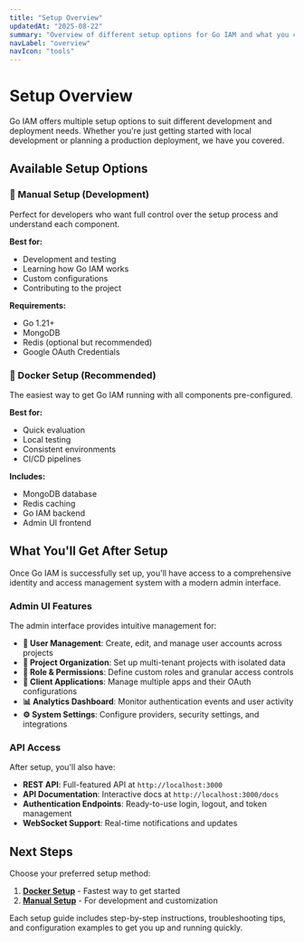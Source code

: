 ```yaml
---
title: "Setup Overview"
updatedAt: "2025-08-22"
summary: "Overview of different setup options for Go IAM and what you can expect after setup."
navLabel: "overview"
navIcon: "tools"
---
```


# Setup Overview

Go IAM offers multiple setup options to suit different development and deployment needs. Whether you're just getting started with local development or planning a production deployment, we have you covered.

## Available Setup Options

### 🔧 Manual Setup (Development)

Perfect for developers who want full control over the setup process and understand each component.

**Best for:**

- Development and testing
- Learning how Go IAM works
- Custom configurations
- Contributing to the project

**Requirements:**

- Go 1.21+
- MongoDB
- Redis (optional but recommended)
- Google OAuth Credentials

### 🐳 Docker Setup (Recommended)

The easiest way to get Go IAM running with all components pre-configured.

**Best for:**

- Quick evaluation
- Local testing
- Consistent environments
- CI/CD pipelines

**Includes:**

- MongoDB database
- Redis caching
- Go IAM backend
- Admin UI frontend

## What You'll Get After Setup

Once Go IAM is successfully set up, you'll have access to a comprehensive identity and access management system with a modern admin interface.

<Media
  src="/images/screenshots/users.png"
  alt="Go IAM Admin UI - Users Management"
  radius="1"
/>

### Admin UI Features

The admin interface provides intuitive management for:

- **👥 User Management**: Create, edit, and manage user accounts across projects
- **🏢 Project Organization**: Set up multi-tenant projects with isolated data
- **🔑 Role & Permissions**: Define custom roles and granular access controls
- **📱 Client Applications**: Manage multiple apps and their OAuth configurations
- **📊 Analytics Dashboard**: Monitor authentication events and user activity
- **⚙️ System Settings**: Configure providers, security settings, and integrations

### API Access

After setup, you'll also have:

- **REST API**: Full-featured API at `http://localhost:3000`
- **API Documentation**: Interactive docs at `http://localhost:3000/docs`
- **Authentication Endpoints**: Ready-to-use login, logout, and token management
- **WebSocket Support**: Real-time notifications and updates

## Next Steps

Choose your preferred setup method:

1. **[Docker Setup](/docs/setup/docker)** - Fastest way to get started
2. **[Manual Setup](/docs/setup/manual)** - For development and customization

Each setup guide includes step-by-step instructions, troubleshooting tips, and configuration examples to get you up and running quickly.
